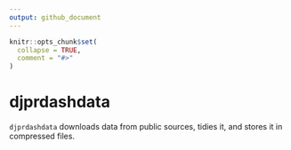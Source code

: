 ```yaml
---
output: github_document
---
```


<!-- README.md is generated from README.Rmd. Please edit that file -->

```r
knitr::opts_chunk$set(
  collapse = TRUE,
  comment = "#>"
)
```

# djprdashdata

<!-- badges: start -->
<!-- badges: end -->

`djprdashdata` downloads data from public sources, tidies it, and stores
it in compressed files.
